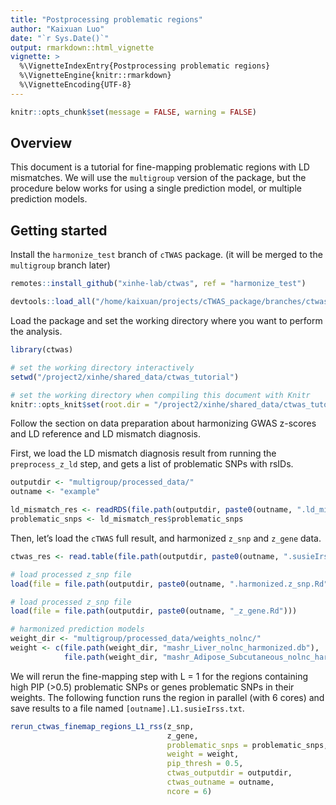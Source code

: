```yaml
---
title: "Postprocessing problematic regions"
author: "Kaixuan Luo"
date: "`r Sys.Date()`"
output: rmarkdown::html_vignette
vignette: >
  %\VignetteIndexEntry{Postprocessing problematic regions}
  %\VignetteEngine{knitr::rmarkdown}
  %\VignetteEncoding{UTF-8}
---
```


```r
knitr::opts_chunk$set(message = FALSE, warning = FALSE)
```

## Overview

This document is a tutorial for fine-mapping problematic regions with LD mismatches. 
We will use the `multigroup` version of the package, but the procedure below works for 
using a single prediction model, or multiple prediction models.

## Getting started

Install the `harmonize_test` branch of `cTWAS` package.
(it will be merged to the `multigroup` branch later)

```r
remotes::install_github("xinhe-lab/ctwas", ref = "harmonize_test")
```

```r
devtools::load_all("/home/kaixuan/projects/cTWAS_package/branches/ctwas/.")
```

Load the package and set the working directory where you want to perform the analysis.

```r
library(ctwas)
```

```r
# set the working directory interactively
setwd("/project2/xinhe/shared_data/ctwas_tutorial")

# set the working directory when compiling this document with Knitr
knitr::opts_knit$set(root.dir = "/project2/xinhe/shared_data/ctwas_tutorial")
```

Follow the section on data preparation about harmonizing GWAS z-scores and LD reference 
and LD mismatch diagnosis. 

First, we load the LD mismatch diagnosis result from running the `preprocess_z_ld` step, 
and gets a list of problematic SNPs with rsIDs.

```r
outputdir <- "multigroup/processed_data/"
outname <- "example"

ld_mismatch_res <- readRDS(file.path(outputdir, paste0(outname, ".ld_mismatch_res.RDS")))
problematic_snps <- ld_mismatch_res$problematic_snps
```

Then, let's load the `cTWAS` full result, and harmonized `z_snp` and `z_gene` data.

```r
ctwas_res <- read.table(file.path(outputdir, paste0(outname, ".susieIrss.txt")), header=T)

# load processed z_snp file
load(file = file.path(outputdir, paste0(outname, ".harmonized.z_snp.Rd")))

# load processed z_snp file
load(file = file.path(outputdir, paste0(outname, "_z_gene.Rd")))

# harmonized prediction models
weight_dir <- "multigroup/processed_data/weights_nolnc/"
weight <- c(file.path(weight_dir, "mashr_Liver_nolnc_harmonized.db"), 
            file.path(weight_dir, "mashr_Adipose_Subcutaneous_nolnc_harmonized.db"))
```

We will rerun the fine-mapping step with L = 1 for the regions containing high PIP (>0.5) 
problematic SNPs or genes problematic SNPs in their weights. 
The following function runs the region in parallel (with 6 cores) 
and save results to a file named `[outname].L1.susieIrss.txt`.

```r
rerun_ctwas_finemap_regions_L1_rss(z_snp,
                                   z_gene,
                                   problematic_snps = problematic_snps,
                                   weight = weight,
                                   pip_thresh = 0.5,
                                   ctwas_outputdir = outputdir,
                                   ctwas_outname = outname,
                                   ncore = 6)
```



